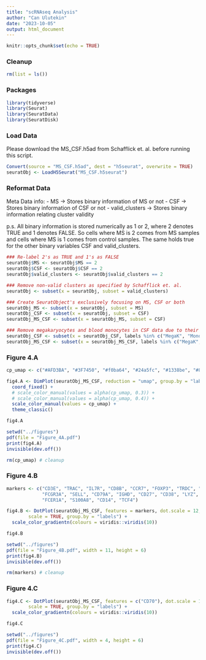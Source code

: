 ```yaml
---
title: "scRNAseq Analysis"
author: "Can Ulutekin"
date: "2023-10-05"
output: html_document
---
```


```r
knitr::opts_chunk$set(echo = TRUE)
```

### Cleanup

```r
rm(list = ls())
```

### Packages

```r
library(tidyverse)
library(Seurat)
library(SeuratData)
library(SeuratDisk)
```

### Load Data

Please download the MS_CSF.h5ad from Schafflick et. al. before running this script.

```r
Convert(source = "MS_CSF.h5ad", dest = "h5seurat", overwrite = TRUE)
seuratObj <- LoadH5Seurat("MS_CSF.h5seurat")
```

### Reformat Data

Meta Data info:
- MS -> Stores binary information of MS or not
- CSF -> Stores binary information of CSF or not
- valid_clusters -> Stores binary information relating cluster validity

p.s. All binary information is stored numerically as 1 or 2, where 2 denotes TRUE and 1 denotes FALSE. So cells where MS is 2 comes from MS samples and cells where MS is 1 comes from control samples. The same holds true for the other binary variables CSF and valid_clusters.

```r
### Re-label 2's as TRUE and 1's as FALSE
seuratObj$MS <- seuratObj$MS == 2
seuratObj$CSF <- seuratObj$CSF == 2
seuratObj$valid_clusters <- seuratObj$valid_clusters == 2

### Remove non-valid clusters as specified by Schafflick et. al.
seuratObj <- subset(x = seuratObj, subset = valid_clusters)

### Create SeuratObject's exclusively focusing on MS, CSF or both
seuratObj_MS <- subset(x = seuratObj, subset = MS)
seuratObj_CSF <- subset(x = seuratObj, subset = CSF)
seuratObj_MS_CSF <- subset(x = seuratObj_MS, subset = CSF)

### Remove megakaryocytes and blood monocytes in CSF data due to their lack of relevance
seuratObj_CSF <- subset(x = seuratObj_CSF, labels %in% c("MegaK", "Mono") == FALSE)
seuratObj_MS_CSF <- subset(x = seuratObj_MS_CSF, labels %in% c("MegaK", "Mono") == FALSE)
```

### Figure 4.A

```r
cp_umap <- c("#AFD3BA", "#3F7450", "#f0ba64", "#24a5fc", "#1338be", "#890188", "#da16ff", "#f3b7ff", "#fccfca", "#f0ef70", "#80471c", "#977254", "#e70127", "#3c280d", "#3ded97")

fig4.A <- DimPlot(seuratObj_MS_CSF, reduction = "umap", group.by = "labels", pt.size = 0.5) +
  coord_fixed() +
  # scale_color_manual(values = alpha(cp_umap, 0.3)) +
  # scale_color_manual(values = alpha(cp_umap, 0.4)) +
  scale_color_manual(values = cp_umap) +
  theme_classic()

fig4.A

setwd("../figures")
pdf(file = "Figure_4A.pdf")
print(fig4.A)
invisible(dev.off())

rm(cp_umap) # cleanup
```

### Figure 4.B

```r
markers <- c("CD3E", "TRAC", "IL7R", "CD8B", "CCR7", "FOXP3", "TRDC", "GNLY",
             "FCGR3A", "SELL", "CD79A", "IGHD", "CD27", "CD38", "LYZ", "WDFY4",
             "FCER1A", "S100A8", "CD14", "TCF4")

fig4.B <- DotPlot(seuratObj_MS_CSF, features = markers, dot.scale = 12,
        scale = TRUE, group.by = "labels") +
  scale_color_gradientn(colours = viridis::viridis(10))

fig4.B

setwd("../figures")
pdf(file = "Figure_4B.pdf", width = 11, height = 6)
print(fig4.B)
invisible(dev.off())

rm(markers) # cleanup
```

### Figure 4.C

```r
fig4.C <- DotPlot(seuratObj_MS_CSF, features = c("CD70"), dot.scale = 12,
        scale = TRUE, group.by = "labels") +
  scale_color_gradientn(colours = viridis::viridis(10))

fig4.C

setwd("../figures")
pdf(file = "Figure_4C.pdf", width = 4, height = 6)
print(fig4.C)
invisible(dev.off())
```